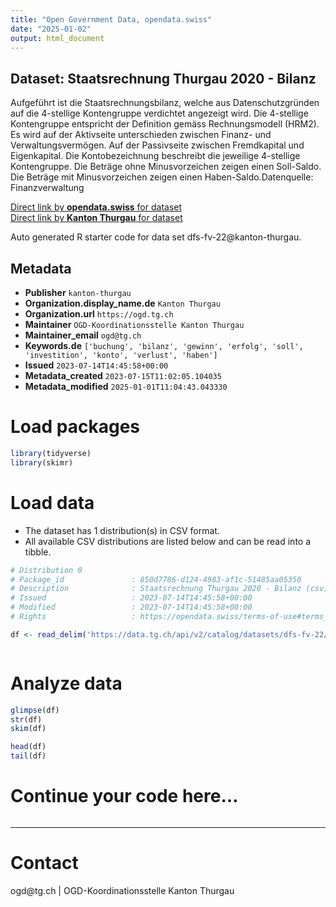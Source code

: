 ```yaml
---
title: "Open Government Data, opendata.swiss"
date: "2025-01-02"
output: html_document
---
```


## Dataset: Staatsrechnung Thurgau 2020 - Bilanz

Aufgeführt ist die Staatsrechnungsbilanz, welche aus Datenschutzgründen auf die 4-stellige Kontengruppe verdichtet angezeigt wird. Die 4-stellige Kontengruppe entspricht der Definition gemäss Rechnungsmodell (HRM2). Es wird auf der Aktivseite unterschieden zwischen Finanz- und Verwaltungsvermögen. Auf der Passivseite zwischen Fremdkapital und Eigenkapital. Die Kontobezeichnung beschreibt die jeweilige 4-stellige Kontengruppe. Die Beträge ohne Minusvorzeichen zeigen einen Soll-Saldo. Die Beträge mit Minusvorzeichen zeigen einen Haben-Saldo.Datenquelle: Finanzverwaltung

[Direct link by **opendata.swiss** for dataset](https://opendata.swiss/de/dataset/staatsrechnung-thurgau-2020-bilanz)<br>
[Direct link by **Kanton Thurgau** for dataset](https://data.tg.ch/explore/dataset/dfs-fv-22/)

Auto generated R starter code for data set dfs-fv-22@kanton-thurgau.

## Metadata

- **Publisher** `kanton-thurgau`
- **Organization.display_name.de** `Kanton Thurgau`
- **Organization.url** `https://ogd.tg.ch`
- **Maintainer** `OGD-Koordinationsstelle Kanton Thurgau`
- **Maintainer_email** `ogd@tg.ch`
- **Keywords.de** `['buchung', 'bilanz', 'gewinn', 'erfolg', 'soll', 'investition', 'konto', 'verlust', 'haben']`
- **Issued** `2023-07-14T14:45:58+00:00`
- **Metadata_created** `2023-07-15T11:02:05.104035`
- **Metadata_modified** `2025-01-01T11:04:43.043330`


# Load packages

```r

library(tidyverse)
library(skimr)

```

# Load data

-   The dataset has 1 distribution(s) in CSV format.
-   All available CSV distributions are listed below and can be read into a tibble.

```r

# Distribution 0
# Package_id               : 850d7786-d124-4983-af1c-51485aa05350
# Description              : Staatsrechnung Thurgau 2020 - Bilanz (csv)
# Issued                   : 2023-07-14T14:45:58+00:00
# Modified                 : 2023-07-14T14:45:58+00:00
# Rights                   : https://opendata.swiss/terms-of-use#terms_by

df <- read_delim('https://data.tg.ch/api/v2/catalog/datasets/dfs-fv-22/exports/csv?use_labels=true')



```

# Analyze data

```r

glimpse(df)
str(df)
skim(df)

head(df)
tail(df)

```

# Continue your code here...

```r

```

------------------------------------------------------------------------

# Contact

ogd@tg.ch | OGD-Koordinationsstelle Kanton Thurgau
